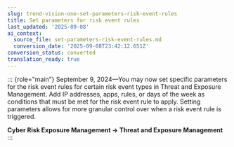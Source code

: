 ```yaml
---
slug: trend-vision-one-set-parameters-risk-event-rules
title: Set parameters for risk event rules
last_updated: '2025-09-08'
ai_context:
  source_file: set-parameters-risk-event-rules.md
  conversion_date: '2025-09-08T23:42:12.651Z'
conversion_status: converted
translation_ready: true
---
```


::: {role="main"}
September 9, 2024—You may now set specific parameters for the risk event rules for certain risk event types in Threat and Exposure Management. Add IP addresses, apps, rules, or days of the week as conditions that must be met for the risk event rule to apply. Setting parameters allows for more granular control over when a risk event rule is triggered.

**Cyber Risk Exposure Management → Threat and Exposure Management**
:::
